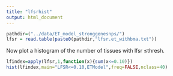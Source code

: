 ```yaml
---
title: "lfsrhist"
output: html_document
---
```


```r
pathdir=("../data/ET_model_stronggenesnps/")
lfsr = read.table(paste0(pathdir,"lfsr.et_withbma.txt"))
```

Now plot a histogram of the number of tissues with lfsr $\leq$thresh.

```r
lfindex=apply(lfsr,1,function(x){sum(x<=0.10)})
hist(lfindex,main="LFSR<=0.10,ETModel",freq=FALSE,nclass=40)
```


